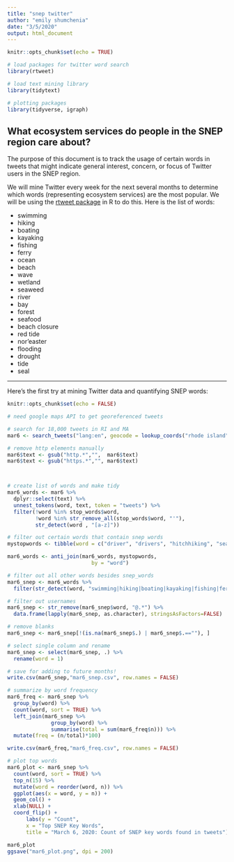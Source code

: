 ```yaml
---
title: "snep twitter"
author: "emily shumchenia"
date: "3/5/2020"
output: html_document
---
```


```r
knitr::opts_chunk$set(echo = TRUE)

# load packages for twitter word search
library(rtweet)

# load text mining library
library(tidytext)

# plotting packages
library(tidyverse, igraph)

```

## What ecosystem services do people in the SNEP region care about?

The purpose of this document is to track the usage of certain words in tweets 
that might indicate general interest, concern, or focus of Twitter users in the
SNEP region.

We will mine Twitter every week for the next several months to determine which 
words (representing ecosystem services) are the most popular. We will be using the 
[rtweet package](https://rtweet.info/) in R to do this. Here is the list of words:

* swimming
* hiking
* boating
* kayaking
* fishing
* ferry
* ocean
* beach
* wave
* wetland
* seaweed
* river
* bay
* forest
* seafood
* beach closure
* red tide
* nor'easter
* flooding
* drought
* tide
* seal

***
Here's the first try at mining Twitter data and quantifying SNEP words:

```r
knitr::opts_chunk$set(echo = FALSE)

# need google maps API to get georeferenced tweets

# search for 18,000 tweets in RI and MA
mar6 <- search_tweets("lang:en", geocode = lookup_coords("rhode island", "massachusetts", apikey = "AIzaSyDekm4ATG_9Ir0N1VGuNo8accyKrnttbDU" ), n = 18000, include_rts = FALSE)

# remove http elements manually
mar6$text <- gsub("http.*","",  mar6$text)
mar6$text <- gsub("https.*","", mar6$text)



# create list of words and make tidy
mar6_words <- mar6 %>%
  dplyr::select(text) %>%
  unnest_tokens(word, text, token = "tweets") %>%
  filter(!word %in% stop_words$word,
         !word %in% str_remove_all(stop_words$word, "'"),
         str_detect(word , "[a-z]"))

# filter out certain words that contain snep words
mystopwords <- tibble(word = c("driver", "drivers", "hitchhiking", "sealed", "unwavering", "microwave", "waverly", "waved"))

mar6_words <- anti_join(mar6_words, mystopwords, 
                           by = "word")

# filter out all other words besides snep_words
mar6_snep <- mar6_words %>% 
  filter(str_detect(word, "swimming|hiking|boating|kayaking|fishing|ferry|ocean|beach|wave|wetland|seaweed|river|bay|forest|seafood|beach closure|red tide|noreaster|flooding|drought|tide|seal"))

# filter out usernames
mar6_snep <- str_remove(mar6_snep$word, "@.*") %>%
  data.frame(lapply(mar6_snep, as.character), stringsAsFactors=FALSE)

# remove blanks
mar6_snep <- mar6_snep[!(is.na(mar6_snep$.) | mar6_snep$.==""), ]

# select single column and rename
mar6_snep <- select(mar6_snep, .) %>%
  rename(word = 1)

# save for adding to future months!
write.csv(mar6_snep,"mar6_snep.csv", row.names = FALSE)

# summarize by word frequency
mar6_freq <- mar6_snep %>%
  group_by(word) %>%
  count(word, sort = TRUE) %>%
  left_join(mar6_snep %>%
              group_by(word) %>%
              summarise(total = sum(mar6_freq$n))) %>%
  mutate(freq = (n/total)*100)

write.csv(mar6_freq,"mar6_freq.csv", row.names = FALSE)

# plot top words
mar6_plot <- mar6_snep %>%
  count(word, sort = TRUE) %>%
  top_n(15) %>%
  mutate(word = reorder(word, n)) %>%
  ggplot(aes(x = word, y = n)) +
  geom_col() +
  xlab(NULL) +
  coord_flip() +
      labs(y = "Count",
      x = "Top SNEP Key Words",
      title = "March 6, 2020: Count of SNEP key words found in tweets")

mar6_plot
ggsave("mar6_plot.png", dpi = 200)

```

